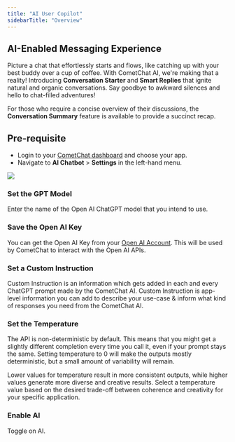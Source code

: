 ```yaml
---
title: "AI User Copilot"
sidebarTitle: "Overview"
---
```


## AI-Enabled Messaging Experience

Picture a chat that effortlessly starts and flows, like catching up with your best buddy over a cup of coffee. With CometChat AI, we're making that a reality! Introducing **Conversation Starter** and **Smart Replies** that ignite natural and organic conversations. Say goodbye to awkward silences and hello to chat-filled adventures!

For those who require a concise overview of their discussions, the **Conversation Summary** feature is available to provide a succinct recap.

## Pre-requisite

* Login to your [CometChat dashboard](https://app.cometchat.com/login) and choose your app.
* Navigate to **AI Chatbot** > **Settings** in the left-hand menu.

<Frame>
  <img src="/images/c2472804-cometchat-dashboard-ai-overview-905624fdf2187e841bb7e13ac75b5946.png" />
</Frame>

### Set the GPT Model

Enter the name of the Open AI ChatGPT model that you intend to use.

### Save the Open AI Key

You can get the Open AI Key from your [Open AI Account](https://platform.openai.com/account/api-keys). This will be used by CometChat to interact with the Open AI APIs.

### Set a Custom Instruction

Custom Instruction is an information which gets added in each and every ChatGPT prompt made by the CometChat AI. Custom Instruction is app-level information you can add to describe your use-case & inform what kind of responses you need from the CometChat AI.

### Set the Temperature

The API is non-deterministic by default. This means that you might get a slightly different completion every time you call it, even if your prompt stays the same. Setting temperature to 0 will make the outputs mostly deterministic, but a small amount of variability will remain.

Lower values for temperature result in more consistent outputs, while higher values generate more diverse and creative results. Select a temperature value based on the desired trade-off between coherence and creativity for your specific application.

### Enable AI

Toggle on AI.
